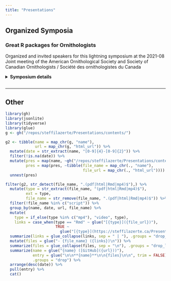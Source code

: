 ```yaml
---
title: "Presentations"
---
```


## Organized Symposia

### Great R packages for Ornithologists
Organized and invited speakers for this lightning symposium at the 2021-08 Joint meeting of the American Ornithological Society and Society of Canadian Ornithologists / Société des ornithologistes du Canada

<details>
  <summary>**Symposium details**<p></summary>

- Steffi LaZerte - "**How can ornithologists find R packages?**" 
  ([GitHub](https://github.com/steffilazerte/Presentations/blob/master/2021-08%20AOS%7CSOC%20-%20R%20Symposium/) |
  [html](https://steffilazerte.ca/Presentations/2021-08%20AOS%7CSOC%20-%20R%20Symposium/AOS_SCO_2021_LaZerte.html#1) | 
  [pdf](https://steffilazerte.ca/Presentations/2021-08%20AOS%7CSOC%20-%20R%20Symposium/AOS_SCO_2021_LaZerte.pdf) | 
  [video](https://steffilazerte.ca/Presentations/2021-08%20AOS%7CSOC%20-%20R%20Symposium/AOS_SCO_2021_LaZerte.mp4))
  
- Stepfanie Aguillon - "**[dplyr](https://dplyr.tidyverse.org/): A useful toolbox for manipulating data**" ([GitHub](https://github.com/stepfanie-aguillon/AOS2021-dplyr))

- Matt Dyson - "**[sf](https://r-spatial.github.io/sf/), [raster](https://github.com/rspatial/raster), and [tmap](https://mtennekes.github.io/tmap/): The spatial data trinity**" ([GitHub](https://github.com/dysonwildlife/AOS_2021))

- Mark Padgham - "**[osmdata](https://docs.ropensci.org/osmdata/): Roadless areas and avian diversity**" ([GitHub](https://github.com/mpadge/presentations/tree/main/2021/aos21) | [video](https://github.com/mpadge/presentations/releases/download/aos21/padgham.mp4))

- Sunny Tseng - "**[seewave](https://rug.mnhn.fr/seewave/) and [tuneR](https://cran.r-project.org/web/packages/tuneR/index.html): Sound analysis in ornithology**"

- María Juliana Benítez Saldívar - "**[warbler](https://marce10.github.io/warbleR/) and [Rraven](https://marce10.github.io/Rraven/): Bioacoustics in R**"

- John Quinn - "**[soundecology](http://ljvillanueva.github.io/soundecology/): Using acoustic indices for landscape assessment and monitoring**"

- Danielle Ethier - "**[naturecounts](https://birdstudiescanada.github.io/naturecounts/): Millions of bird occurrence records at your fingertips**" 
  ([pdf](https://steffilazerte.ca/Presentations/2021-08%20AOS%7CSOC%20-%20R%20Symposium/naturecounts_AOS_SCO%20Aug%202021%20Final%20ENG-FR.pdf))

- Jessica Burnett - "**[bbsAssistant](https://github.com/trashbirdecology/bbsAssistant): An R package for downloading and handling data and information from the North American Breeding Bird Survey**" (Contact for details)

- Amie MacDonald - "**[motus](https://motuswts.github.io/motus/): Managing motus data in R**"

- Martin Beal - "**[track2KBA](https://github.com/BirdLifeInternational/track2kba): An R package for identifying important sites for biodiversity from tracking data**"

- Elena West - "**[MixSIAR](https://brianstock.github.io/MixSIAR/index.html): An R package for avian diet analysis**"

- Evan Adams - "**[INLA](https://www.r-inla.org/): A way for ecologists to overcome their worst impulses**"

- Luke Campillo - "**[pavo](http://pavo.colrverse.com/): Color analysis in birds**"

- Philipp Boersch-Supan - "**[moult](https://cran.r-project.org/web/packages/moult/index.html) and [moultmcmc](https://pboesu.github.io/moultmcmc/index.html): Inference for moult phenology models**" 
  ([pdf](https://raw.githubusercontent.com/pboesu/aos_sco_2021_moult_models/main/AOS_SCO_LightningTalk_slides.pdf) | 
  [transcript](https://raw.githubusercontent.com/pboesu/aos_sco_2021_moult_models/main/2021_AOS_SCO_lightning_talk_transcript.pdf))

- Marc-Olivier Beausoleil - "**Putting it all together: [Ornithometrics](https://beausoleilmo.github.io/Ornithometrics-ctv/Ornithometrics.html) — a task view for ornithology**"

</details>

---

## Other

```r
library(gh)
library(jsonlite)
library(tidyverse)
library(glue)
g <- gh("/repos/steffilazerte/Presentations/contents/")

g2 <- tibble(name = map_chr(g, "name"),
             url = map_chr(g, "html_url")) %>%
  mutate(date = str_extract(name, "[0-9]{4}-[0-9]{2}")) %>%
  filter(!is.na(date)) %>%
  mutate(pres = map(name, ~gh("/repos/steffilazerte/Presentations/contents/{pres}", pres = .)),
         pres = map(pres, ~tibble(file_name = map_chr(., "name"), 
                                  file_url = map_chr(., "html_url")))) %>%
  unnest(pres)

filter(g2, str_detect(file_name, ".(pdf|html|Rmd|mp4)$"),) %>%
  mutate(type = str_extract(file_name, "(pdf|html|Rmd|mp4)$"),
         ext = type,
         file_name = str_remove(file_name, ".(pdf|html|Rmd|mp4)$")) %>%
  filter(!file_name %in% c("script")) %>%
  group_by(name, date, url, file_name) %>%
  mutate(
    type = if_else(type %in% c("mp4"), "video", type),
    links = case_when(type == "Rmd" ~ glue("[{type}]({file_url})"),
                      TRUE ~ 
                        glue("[{type}](https://steffilazerte.ca/Presentations/{name}/{file_name[1]}.{ext})"))) %>%
  summarize(links = glue_collapse(links, sep = " | "), .groups = "drop_last") %>%
  mutate(files = glue("- {file_name} ({links})\n")) %>%
  summarize(files = glue_collapse(files, sep = "\n"), .groups = "drop_last") %>%
  summarize(name = glue("{name} ([GitHub]({url}))"), 
            entry = glue("\n\n**{name}**\n\n{files}\n\n", trim = FALSE),
            .groups = "drop") %>%
  arrange(desc(date)) %>%
  pull(entry) %>%
  cat()
```